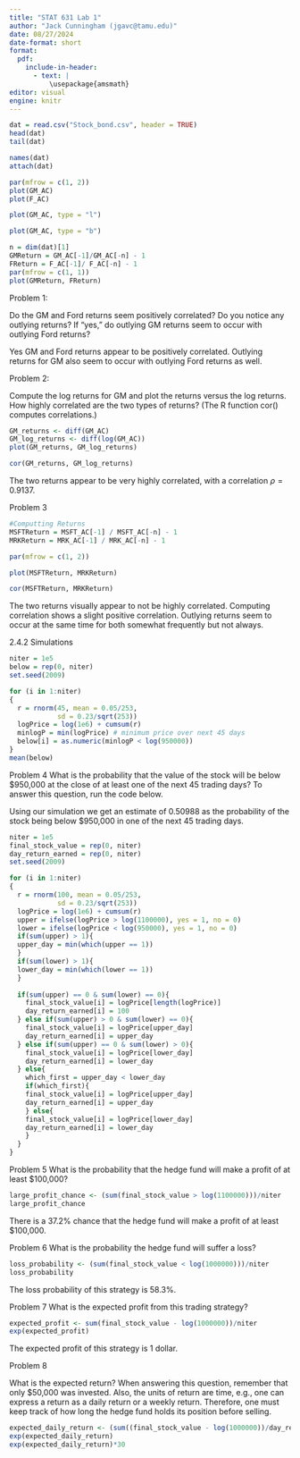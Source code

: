 ```yaml
---
title: "STAT 631 Lab 1"
author: "Jack Cunningham (jgavc@tamu.edu)"
date: 08/27/2024
date-format: short
format:
  pdf:
    include-in-header:
      - text: |
          \usepackage{amsmath}
editor: visual
engine: knitr
---
```


```r
dat = read.csv("Stock_bond.csv", header = TRUE)
head(dat)
tail(dat)
```

```r
names(dat)
attach(dat)
```

```r
par(mfrow = c(1, 2))
plot(GM_AC)
plot(F_AC)
```

```r
plot(GM_AC, type = "l")
```

```r
plot(GM_AC, type = "b")
```

```r
n = dim(dat)[1]
GMReturn = GM_AC[-1]/GM_AC[-n] - 1
FReturn = F_AC[-1]/ F_AC[-n] - 1
par(mfrow = c(1, 1))
plot(GMReturn, FReturn)
```

Problem 1:

Do the GM and Ford returns seem positively correlated? Do you notice any outlying returns? If "yes," do outlying GM returns seem to occur with outlying Ford returns?

Yes GM and Ford returns appear to be positively correlated. Outlying returns for GM also seem to occur with outlying Ford returns as well.

Problem 2:

Compute the log returns for GM and plot the returns versus the log returns. How highly correlated are the two types of returns? (The R function cor() computes correlations.)

```r
GM_returns <- diff(GM_AC)
GM_log_returns <- diff(log(GM_AC))
plot(GM_returns, GM_log_returns)
```

```r
cor(GM_returns, GM_log_returns)
```

The two returns appear to be very highly correlated, with a correlation $\rho=0.9137$.

Problem 3

```r
#Computting Returns
MSFTReturn = MSFT_AC[-1] / MSFT_AC[-n] - 1
MRKReturn = MRK_AC[-1] / MRK_AC[-n] - 1
```

```r
par(mfrow = c(1, 2))

plot(MSFTReturn, MRKReturn)
```

```r
cor(MSFTReturn, MRKReturn)
```

The two returns visually appear to not be highly correlated. Computing correlation shows a slight positive correlation. Outlying returns seem to occur at the same time for both somewhat frequently but not always.

2.4.2 Simulations

```r
niter = 1e5
below = rep(0, niter)
set.seed(2009)

for (i in 1:niter)
{
  r = rnorm(45, mean = 0.05/253,
            sd = 0.23/sqrt(253))
  logPrice = log(1e6) + cumsum(r)
  minlogP = min(logPrice) # minimum price over next 45 days
  below[i] = as.numeric(minlogP < log(950000))
}
mean(below)
```

Problem 4 What is the probability that the value of the stock will be below \$950,000 at the close of at least one of the next 45 trading days? To answer this question, run the code below.

Using our simulation we get an estimate of 0.50988 as the probability of the stock being below \$950,000 in one of the next 45 trading days.

```r
niter = 1e5
final_stock_value = rep(0, niter)
day_return_earned = rep(0, niter)
set.seed(2009)

for (i in 1:niter)
{
  r = rnorm(100, mean = 0.05/253,
            sd = 0.23/sqrt(253))
  logPrice = log(1e6) + cumsum(r)
  upper = ifelse(logPrice > log(1100000), yes = 1, no = 0)
  lower = ifelse(logPrice < log(950000), yes = 1, no = 0)
  if(sum(upper) > 1){
  upper_day = min(which(upper == 1))
  }
  if(sum(lower) > 1){
  lower_day = min(which(lower == 1))
  }
  
  if(sum(upper) == 0 & sum(lower) == 0){
    final_stock_value[i] = logPrice[length(logPrice)]
    day_return_earned[i] = 100
  } else if(sum(upper) > 0 & sum(lower) == 0){
    final_stock_value[i] = logPrice[upper_day]
    day_return_earned[i] = upper_day
  } else if(sum(upper) == 0 & sum(lower) > 0){
    final_stock_value[i] = logPrice[lower_day]
    day_return_earned[i] = lower_day
  } else{
    which_first = upper_day < lower_day
    if(which_first){
    final_stock_value[i] = logPrice[upper_day]
    day_return_earned[i] = upper_day
    } else{
    final_stock_value[i] = logPrice[lower_day]
    day_return_earned[i] = lower_day
    }
  }
}
```

Problem 5 What is the probability that the hedge fund will make a profit of at least \$100,000?

```r
large_profit_chance <- (sum(final_stock_value > log(1100000)))/niter
large_profit_chance
```

There is a 37.2% chance that the hedge fund will make a profit of at least \$100,000.

Problem 6 What is the probability the hedge fund will suffer a loss?

```r
loss_probability <- (sum(final_stock_value < log(1000000)))/niter
loss_probability
```

The loss probability of this strategy is 58.3%.

Problem 7 What is the expected profit from this trading strategy?

```r
expected_profit <- sum(final_stock_value - log(1000000))/niter
exp(expected_profit)
```

The expected profit of this strategy is 1 dollar.

Problem 8

What is the expected return? When answering this question, remember that only \$50,000 was invested. Also, the units of return are time, e.g., one can express a return as a daily return or a weekly return. Therefore, one must keep track of how long the hedge fund holds its position before selling.

```r
expected_daily_return <- (sum((final_stock_value - log(1000000))/day_return_earned))
exp(expected_daily_return)
exp(expected_daily_return)*30
```
